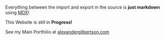 
Everything between the import and export in the source is **just markdown** using [MDX](https://mdxjs.com/)!

This Website is still in **Progress!**

See my Main Portfolio at [alexandergilbertson.com](https://www.alexandergilbertson.com)

